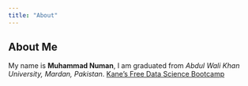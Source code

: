 ```yaml
---
title: "About"
---
```


## About Me
My name is **Muhammad Numan**, I am graduated from *Abdul Wali Khan University, Mardan, Pakistan*.
[Kane's Free Data Science Bootcamp](https://bootcamp.davidkane.info)
